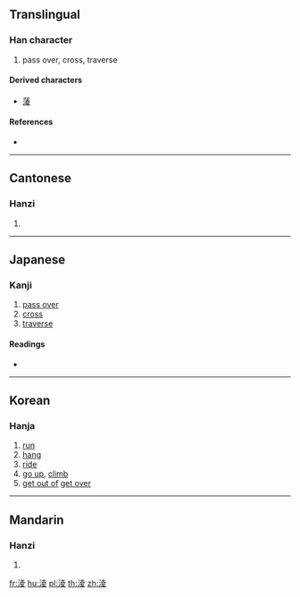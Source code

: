 ==Translingual==

===Han character===
{{Han char|rn=85|rad=水|as=08|sn=11|four=34147|canj=EGCE|ids=⿰氵夌}}

# pass over, cross, traverse

====Derived characters====
* [[蔆]]

====References====
* {{Han ref|kx=0631.010|dkj=17670|dj=1033.080|hdz=31640.060|uh=6DE9|ud=28137|bh=D5E6|bd=54758}}

----

==Cantonese==

===Hanzi===
{{yue-hanzi|jyut=ling4|y=ling4}}

# {{defn|lang=yue|sort=水08}}

----

==Japanese==

===Kanji===
{{ja-kanji|grade=|rs=水08}}

# [[pass over]]
# [[cross]]
# [[traverse]]

====Readings====
* {{ja-readings|on=[[りょう]] (ryō)|kun=[[のる]] (noru)}}

----

==Korean==

===Hanja===
{{ko-hanja|hangeul=[[릉]]>[[능]]|eumhun=|rv=reung>neung|mr=rŭng>nŭng|y=lung>nung}}

# [[run]]
# [[hang]]
# [[ride]]
# [[go up]], [[climb]]
# [[get out of]] [[get over]]

----

==Mandarin==

===Hanzi===
{{cmn-hanzi|pin=[[líng]] ([[ling2]])|wg=ling<sup>2</sup>}}

# {{defn|lang=cmn|sort=水08}}

[[fr:淩]]
[[hu:淩]]
[[pl:淩]]
[[th:淩]]
[[zh:淩]]